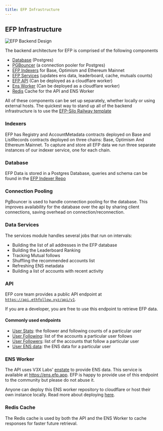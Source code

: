 ```yaml
---
title: EFP Infrastructure
---
```


## EFP Infrastructure

![EFP Backend Design](/backend-design.png)

The backend architecture for EFP is comprised of the following components

- [Database](https://hub.docker.com/_/postgres) (Postgres)
- [PGBouncer](https://hub.docker.com/r/pgbouncer/pgbouncer) (a connection pooler for Postgres)
- [EFP Indexers](https://github.com/ethereumfollowprotocol/indexer) for Base, Optimism and Ethereum Mainnet
- [EFP Services](https://github.com/ethereumfollowprotocol/services) (updates ens data, leaderboard, cache, mutuals counts)
- [EFP API](https://github.com/ethereumfollowprotocol/api) (Can be deployed as a cloudflare worker)
- [Ens Worker](https://github.com/v3xlabs/enstate) (Can be deployed as a cloudflare worker)
- [Redis](https://hub.docker.com/_/redis) Cache for the API and ENS Worker

All of these components can be set up separately, whether locally or using external hosts. The quickest way to stand up all of the backend infrastructure is to use the [EFP-Silo Railway template](https://railway.app/template/pDGEZm?referralCode=AavWEU)

### Indexers

EFP has Registry and AccountMetadata contracts deployed on Base and ListRecords contracts deployed on three chains: Base, Optimism And Ethereum Mainnet. To capture and store all EFP data we run three separate instances of our indexer service, one for each chain.

### Database

EFP Data is stored in a Postgres Database, queries and schema can be found in the [EFP Indexer Repo](https://github.com/ethereumfollowprotocol/indexer/tree/develop/db)

### Connection Pooling

PgBouncer is used to handle connection pooling for the database. This improves availability for the database over the api by sharing client connections, saving overhead on connection/reconnection.

### Data Services

The services module handles several jobs that run on intervals:

- Building the list of all addresses in the EFP database
- Building the Leaderboard Ranking
- Tracking Mutual follows
- Shuffling the recommended accounts list
- Refreshing ENS metadata
- Building a list of accounts with recent activity

### API

EFP core team provides a public API endpoint at [`https://api.ethfollow.xyz/api/v1`](https://api.ethfollow.xyz/api/v1).

If you are a developer, you are free to use this endpoint to retrieve EFP data.

#### Commonly used endpoints

- [User Stats](https://docs.efp.app/api/users/stats/): the follower and following counts of a particular user
- [User Following](https://docs.efp.app/api/users/following/): list of the accounts a particular user follows
- [User Followers](https://docs.efp.app/api/users/followers/): list of the accounts that follow a particular user
- [User ENS data](https://docs.efp.app/api/users/ens/): the ENS data for a particular user

### ENS Worker

The API uses V3X Labs' [enstate](https://github.com/v3xlabs/enstate) to provide ENS data. This service is available at https://ens.efp.app. EFP is happy to provide use of this endpoint to the community but please do not abuse it.

Anyone can deploy this ENS worker repository to cloudflare or host their own instance locally. Read more about deploying [here](https://github.com/v3xlabs/enstate?tab=readme-ov-file#-cloudflare-workers).

### Redis Cache

The Redis cache is used by both the API and the ENS Worker to cache responses for faster future retrieval.
